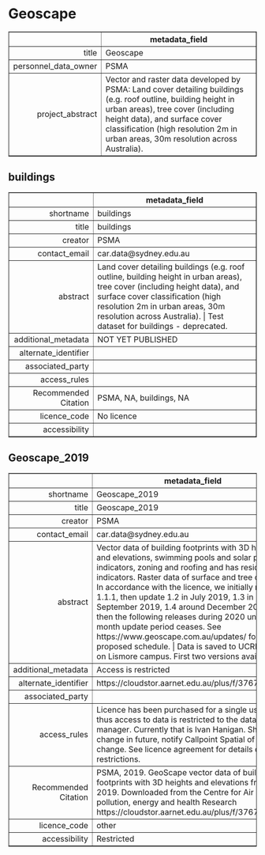 Geoscape
===
<!-- html table generated in R 3.6.0 by xtable 1.8-4 package -->
<!-- Fri May 22 19:15:21 2020 -->
<table border=1>
<tr> <th>  </th> <th> metadata_field </th>  </tr>
  <tr> <td align="right"> title </td> <td> Geoscape </td> </tr>
  <tr> <td align="right"> personnel_data_owner </td> <td> PSMA </td> </tr>
  <tr> <td align="right"> project_abstract </td> <td> Vector and raster data developed by PSMA: Land cover detailing buildings (e.g. roof outline, building height in urban areas), tree cover (including height data), and surface cover classification (high resolution 2m in urban areas, 30m resolution across Australia). </td> </tr>
   </table>



buildings
---
<!-- html table generated in R 3.6.0 by xtable 1.8-4 package -->
<!-- Fri May 22 19:15:21 2020 -->
<table border=1>
<tr> <th>  </th> <th> metadata_field </th>  </tr>
  <tr> <td align="right"> shortname </td> <td> buildings </td> </tr>
  <tr> <td align="right"> title </td> <td> buildings </td> </tr>
  <tr> <td align="right"> creator </td> <td> PSMA </td> </tr>
  <tr> <td align="right"> contact_email </td> <td> car.data@sydney.edu.au </td> </tr>
  <tr> <td align="right"> abstract </td> <td> Land cover detailing buildings (e.g. roof outline, building height in urban areas), tree cover (including height data), and surface cover classification (high resolution 2m in urban areas, 30m resolution across Australia). | Test dataset for buildings - deprecated. </td> </tr>
  <tr> <td align="right"> additional_metadata </td> <td> NOT YET PUBLISHED </td> </tr>
  <tr> <td align="right"> alternate_identifier </td> <td>  </td> </tr>
  <tr> <td align="right"> associated_party </td> <td>  </td> </tr>
  <tr> <td align="right"> access_rules </td> <td>  </td> </tr>
  <tr> <td align="right"> Recommended Citation </td> <td> PSMA, NA, buildings, NA </td> </tr>
  <tr> <td align="right"> licence_code </td> <td> No licence </td> </tr>
  <tr> <td align="right"> accessibility </td> <td>  </td> </tr>
   </table>



Geoscape_2019
---
<!-- html table generated in R 3.6.0 by xtable 1.8-4 package -->
<!-- Fri May 22 19:15:21 2020 -->
<table border=1>
<tr> <th>  </th> <th> metadata_field </th>  </tr>
  <tr> <td align="right"> shortname </td> <td> Geoscape_2019 </td> </tr>
  <tr> <td align="right"> title </td> <td> Geoscape_2019 </td> </tr>
  <tr> <td align="right"> creator </td> <td> PSMA </td> </tr>
  <tr> <td align="right"> contact_email </td> <td> car.data@sydney.edu.au </td> </tr>
  <tr> <td align="right"> abstract </td> <td> Vector data of building footprints with 3D heights and elevations, swimming pools and solar panels indicators, zoning and roofing and has residential indicators. Raster data of surface and tree cover. | In accordance with the licence, we initially receive 1.1.1, then update 1.2 in July 2019, 1.3 in September 2019, 1.4 around December 2019 and then the following releases during 2020 until the 12 month update period ceases. See https://www.geoscape.com.au/updates/ for proposed schedule. | Data is saved to UCRH PC254 on Lismore campus. First two versions available. </td> </tr>
  <tr> <td align="right"> additional_metadata </td> <td> Access is restricted </td> </tr>
  <tr> <td align="right"> alternate_identifier </td> <td> https://cloudstor.aarnet.edu.au/plus/f/3767291406 </td> </tr>
  <tr> <td align="right"> associated_party </td> <td>  </td> </tr>
  <tr> <td align="right"> access_rules </td> <td> Licence has been purchased for a single user only, thus access to data is restricted to the data manager. Currently that is Ivan Hanigan. Should this change in future, notify Callpoint Spatial of this change. See licence agreement for details of restrictions. </td> </tr>
  <tr> <td align="right"> Recommended Citation </td> <td> PSMA, 2019. GeoScape vector data of building footprints with 3D heights and elevations from 2019. Downloaded from the Centre for Air pollution, energy and health Research https://cloudstor.aarnet.edu.au/plus/f/3767291406 </td> </tr>
  <tr> <td align="right"> licence_code </td> <td> other </td> </tr>
  <tr> <td align="right"> accessibility </td> <td> Restricted </td> </tr>
   </table>


